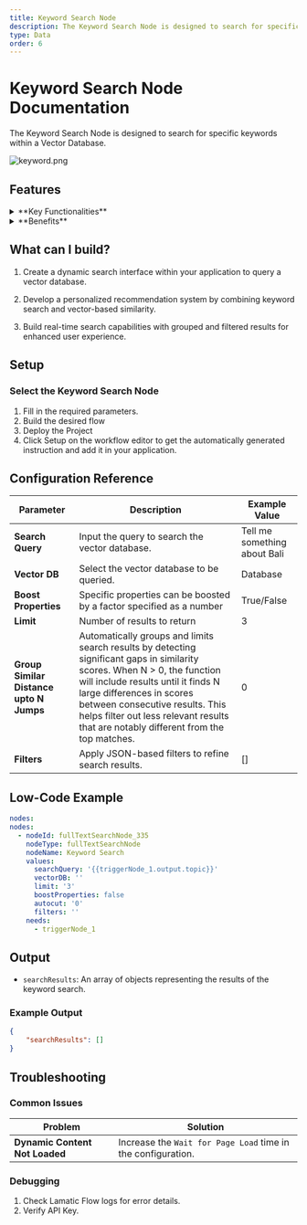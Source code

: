 ```yaml
---
title: Keyword Search Node
description: The Keyword Search Node is designed to search for specific keywords within a Vector Database.
type: Data
order: 6
---
```


# Keyword Search Node Documentation

The Keyword Search Node is designed to search for specific keywords within a Vector Database.

![keyword.png](./img/keyword/keyword.webp)

## Features

<details>

<summary>**Key Functionalities**</summary>

1. **Dynamic Search Query Input**: Allows for customizable search queries using dynamic placeholders like `{{triggerNode_1.output.topic}}`.

2. **Vector Database Selection**: Provides an option to select a specific vector database for efficient retrieval of information.

3. **Boost Properties**: Enables users to prioritize specific attributes for search results by activating the boost properties option.

4. **Result Limitation**: Allows limiting the number of search results returned with a configurable limit.

5. **Grouping of Similar Results**: Supports grouping similar search results based on configurable distance thresholds.

6. **Filters Integration**: Lets users apply filters for more refined search results.

</details>

<details>

<summary>**Benefits**</summary>

1. **Customizability**: Dynamic query capabilities ensure search inputs can adapt to varying workflows and datasets.

2. **Relevance**: Boost properties and grouping enhance the quality of search results, ensuring higher relevance.

3. **Scalability**: Seamless integration with vector databases supports large-scale and complex applications.

4. **Efficiency**: Configurable limits and filters save resources by optimizing the retrieval process.

</details>

## What can I build?

1. Create a dynamic search interface within your application to query a vector database.

2. Develop a personalized recommendation system by combining keyword search and vector-based similarity.

3. Build real-time search capabilities with grouped and filtered results for enhanced user experience.

## Setup

### Select the Keyword Search Node

1. Fill in the required parameters.
1. Build the desired flow
1. Deploy the Project
1. Click Setup on the workflow editor to get the automatically generated instruction and add it in your application.

## Configuration Reference

| **Parameter**                           | **Description**                                                                                                                                                                                                                                                                                                         | **Example Value**            |
| --------------------------------------- | ----------------------------------------------------------------------------------------------------------------------------------------------------------------------------------------------------------------------------------------------------------------------------------------------------------------------- | ---------------------------- |
| **Search Query**                        | Input the query to search the vector database.                                                                                                                                                                                                                                                                          | Tell me something about Bali |
| **Vector DB**                           | Select the vector database to be queried.                                                                                                                                                                                                                                                                               | Database                     |
| **Boost Properties**                    | Specific properties can be boosted by a factor specified as a number                                                                                                                                                                                                                                                    | True/False                   |
| **Limit**                               | Number of results to return                                                                                                                                                                                                                                                                                             | 3                            |
| **Group Similar Distance upto N Jumps** | Automatically groups and limits search results by detecting significant gaps in similarity scores. When N > 0, the function will include results until it finds N large differences in scores between consecutive results. This helps filter out less relevant results that are notably different from the top matches. | 0                            |
| **Filters**                             | Apply JSON-based filters to refine search results.                                                                                                                                                                                                                                                                      | []                           |

## Low-Code Example

```yaml
nodes:
nodes:
  - nodeId: fullTextSearchNode_335
    nodeType: fullTextSearchNode
    nodeName: Keyword Search
    values:
      searchQuery: '{{triggerNode_1.output.topic}}'
      vectorDB: ''
      limit: '3'
      boostProperties: false
      autocut: '0'
      filters: ''
    needs:
      - triggerNode_1
```

## Output
- `searchResults`: An array of objects representing the results of the keyword search.

### Example Output

```json
{
    "searchResults": []
}
```

## Troubleshooting

### Common Issues

| **Problem**                    | **Solution**                                                 |
| ------------------------------ | ------------------------------------------------------------ |
| **Dynamic Content Not Loaded** | Increase the `Wait for Page Load` time in the configuration. |

### Debugging

1. Check Lamatic Flow logs for error details.
1. Verify API Key.

